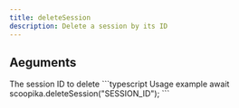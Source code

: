```yaml
---
title: deleteSession
description: Delete a session by its ID
---
```


## Aeguments

<ParamField path="session_id" type="string" required>
	The session ID to delete
</ParamField>

<ResponseExample>
```typescript Usage example
await scoopika.deleteSession("SESSION_ID");
```
</ResponseExample>